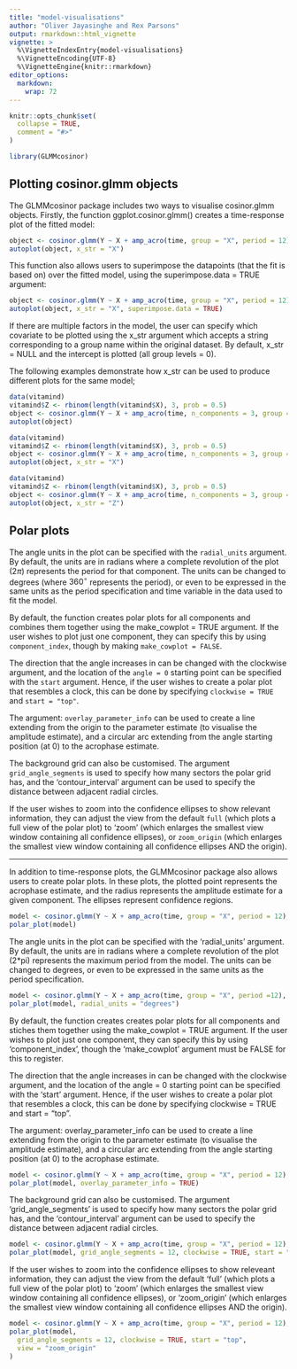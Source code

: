 ```yaml
---
title: "model-visualisations"
author: "Oliver Jayasinghe and Rex Parsons"
output: rmarkdown::html_vignette
vignette: >
  %\VignetteIndexEntry{model-visualisations}
  %\VignetteEncoding{UTF-8}
  %\VignetteEngine{knitr::rmarkdown}
editor_options: 
  markdown: 
    wrap: 72
---
```


```r
knitr::opts_chunk$set(
  collapse = TRUE,
  comment = "#>"
)
```

```r
library(GLMMcosinor)
```

## Plotting cosinor.glmm objects

The GLMMcosinor package includes two ways to visualise cosinor.glmm
objects. Firstly, the function ggplot.cosinor.glmm() creates a
time-response plot of the fitted model:

```r
object <- cosinor.glmm(Y ~ X + amp_acro(time, group = "X", period = 12), data = vitamind)
autoplot(object, x_str = "X")
```

This function also allows users to superimpose the datapoints (that the
fit is based on) over the fitted model, using the superimpose.data =
TRUE argument:

```r
object <- cosinor.glmm(Y ~ X + amp_acro(time, group = "X", period = 12), data = vitamind)
autoplot(object, x_str = "X", superimpose.data = TRUE)
```

If there are multiple factors in the model, the user can specify which
covariate to be plotted using the x_str argument which accepts a string
corresponding to a group name within the original dataset. By default,
x_str = NULL and the intercept is plotted (all group levels = 0).

The following examples demonstrate how x_str can be used to produce
different plots for the same model;

```r
data(vitamind)
vitamind$Z <- rbinom(length(vitamind$X), 3, prob = 0.5)
object <- cosinor.glmm(Y ~ X + amp_acro(time, n_components = 3, group = c("Z", NA, "X"), period = c(12, 10, 8)), data = vitamind)
autoplot(object)
```

```r
data(vitamind)
vitamind$Z <- rbinom(length(vitamind$X), 3, prob = 0.5)
object <- cosinor.glmm(Y ~ X + amp_acro(time, n_components = 3, group = c("Z", NA, "X"), period = c(12, 10, 8)), data = vitamind)
autoplot(object, x_str = "X")
```

```r
data(vitamind)
vitamind$Z <- rbinom(length(vitamind$X), 3, prob = 0.5)
object <- cosinor.glmm(Y ~ X + amp_acro(time, n_components = 3, group = c("Z", NA, "X"), period = c(12, 10, 8)), data = vitamind)
autoplot(object, x_str = "Z")
```

## Polar plots

The angle units in the plot can be specified with the `radial_units`
argument. By default, the units are in radians where a complete
revolution of the plot $(2\pi)$ represents the period for that
component. The units can be changed to degrees (where $360^\circ$
represents the period), or even to be expressed in the same units as the
period specification and time variable in the data used to fit the
model.

By default, the function creates polar plots for all components and
combines them together using the make_cowplot = TRUE argument. If the
user wishes to plot just one component, they can specify this by using
`component_index`, though by making `make_cowplot = FALSE`.

The direction that the angle increases in can be changed with the
clockwise argument, and the location of the `angle = 0` starting point
can be specified with the `start` argument. Hence, if the user wishes to
create a polar plot that resembles a clock, this can be done by
specifying `clockwise = TRUE` and `start = "top"`.

The argument: `overlay_parameter_info` can be used to create a line
extending from the origin to the parameter estimate (to visualise the
amplitude estimate), and a circular arc extending from the angle
starting position (at 0) to the acrophase estimate.

The background grid can also be customised. The argument
`grid_angle_segments` is used to specify how many sectors the polar grid
has, and the 'contour_interval' argument can be used to specify the
distance between adjacent radial circles.

If the user wishes to zoom into the confidence ellipses to show relevant
information, they can adjust the view from the default `full` (which
plots a full view of the polar plot) to 'zoom' (which enlarges the
smallest view window containing all confidence ellipses), or
`zoom_origin` (which enlarges the smallest view window containing all
confidence ellipses AND the origin).

------------------------------------------------------------------------

In addition to time-response plots, the GLMMcosinor package also allows
users to create polar plots. In these plots, the plotted point
represents the acrophase estimate, and the radius represents the
amplitude estimate for a given component. The ellipses represent
confidence regions.

```r
model <- cosinor.glmm(Y ~ X + amp_acro(time, group = "X", period = 12), data = vitamind)
polar_plot(model)
```

The angle units in the plot can be specified with the 'radial_units'
argument. By default, the units are in radians where a complete
revolution of the plot (2\*pi) represents the maximum period from the
model. The units can be changed to degrees, or even to be expressed in
the same units as the period specification.

```r
model <- cosinor.glmm(Y ~ X + amp_acro(time, group = "X", period =12), data = vitamind)
polar_plot(model, radial_units = "degrees")
```

By default, the function creates creates polar plots for all components
and stiches them together using the make_cowplot = TRUE argument. If the
user wishes to plot just one component, they can specify this by using
'component_index', though the 'make_cowplot' argument must be FALSE for
this to register.

The direction that the angle increases in can be changed with the
clockwise argument, and the location of the angle = 0 starting point can
be specified with the 'start' argument. Hence, if the user wishes to
create a polar plot that resembles a clock, this can be done by
specifying clockwise = TRUE and start = "top".

The argument: overlay_parameter_info can be used to create a line
extending from the origin to the parameter estimate (to visualise the
amplitude estimate), and a circular arc extending from the angle
starting position (at 0) to the acrophase estimate.

```r
model <- cosinor.glmm(Y ~ X + amp_acro(time, group = "X", period = 12), data = vitamind)
polar_plot(model, overlay_parameter_info = TRUE)
```

The background grid can also be customised. The argument
'grid_angle_segments' is used to specify how many sectors the polar grid
has, and the 'contour_interval' argument can be used to specify the
distance between adjacent radial circles.

```r
model <- cosinor.glmm(Y ~ X + amp_acro(time, group = "X", period = 12), data = vitamind)
polar_plot(model, grid_angle_segments = 12, clockwise = TRUE, start = "top", contour_interval = 1)
```

If the user wishes to zoom into the confidence ellipses to show
releveant information, they can adjust the view from the default 'full'
(which plots a full view of the polar plot) to 'zoom' (which enlarges
the smallest view window containing all confidence ellipses), or
'zoom_origin' (which enlarges the smallest view window containing all
confidence ellipses AND the origin).

```r
model <- cosinor.glmm(Y ~ X + amp_acro(time, group = "X", period = 12), data = vitamind)
polar_plot(model,
  grid_angle_segments = 12, clockwise = TRUE, start = "top",
  view = "zoom_origin"
)
```
